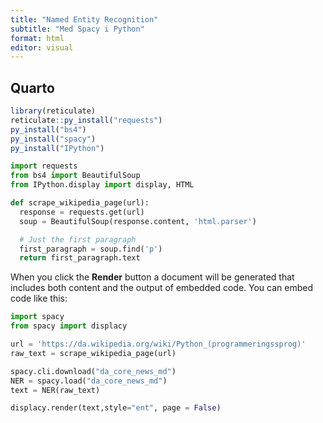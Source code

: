 ```yaml
---
title: "Named Entity Recognition"
subtitle: "Med Spacy i Python"
format: html
editor: visual
---
```


## Quarto

```r
library(reticulate)
reticulate::py_install("requests")
py_install("bs4")
py_install("spacy")
py_install("IPython")
```

```python
import requests
from bs4 import BeautifulSoup
from IPython.display import display, HTML
```

```python
def scrape_wikipedia_page(url):
  response = requests.get(url)
  soup = BeautifulSoup(response.content, 'html.parser')

  # Just the first paragraph
  first_paragraph = soup.find('p')
  return first_paragraph.text
```

When you click the **Render** button a document will be generated that includes both content and the output of embedded code. You can embed code like this:

```python
import spacy
from spacy import displacy
```

```python
url = 'https://da.wikipedia.org/wiki/Python_(programmeringssprog)'  
raw_text = scrape_wikipedia_page(url)
```

```python
spacy.cli.download("da_core_news_md")
NER = spacy.load("da_core_news_md")
text = NER(raw_text)
```

```python
displacy.render(text,style="ent", page = False)
```
